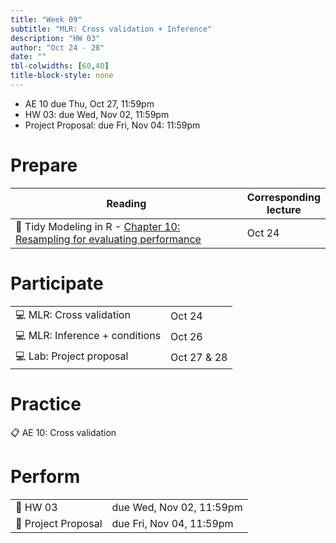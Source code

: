```yaml
---
title: "Week 09"
subtitle: "MLR: Cross validation + Inference"
description: "HW 03"
author: "Oct 24 - 28"
date: ""
tbl-colwidths: [60,40]
title-block-style: none
---
```


::: callout-important
-   AE 10 due Thu, Oct 27, 11:59pm
-   HW 03: due Wed, Nov 02, 11:59pm
-   Project Proposal: due Fri, Nov 04: 11:59pm
:::

# Prepare

| Reading                                                                                                                                                                                  | Corresponding lecture |
|------------------------------------------------------|-----------------|
| 📖 Tidy Modeling in R - [Chapter 10: Resampling for evaluating performance](Reading  Corresponding lecture  📖 Tidy Modeling in R - Chapter 8: Feature engineering with recipes  Oct 19) | Oct 24                |

# Participate

|                                |              |
|--------------------------------|--------------|
| 💻 MLR: Cross validation       | Oct 24       |
| 💻 MLR: Inference + conditions | Oct 26       |
| 💻 Lab: Project proposal       | Oct 27 & 28  |

# Practice

📋 AE 10: Cross validation

# Perform

|                      |                           |
|----------------------|---------------------------|
| 📝 HW 03             | due Wed, Nov 02, 11:59pm  |
| 📝 Project Proposal  | due Fri, Nov 04, 11:59pm  |
